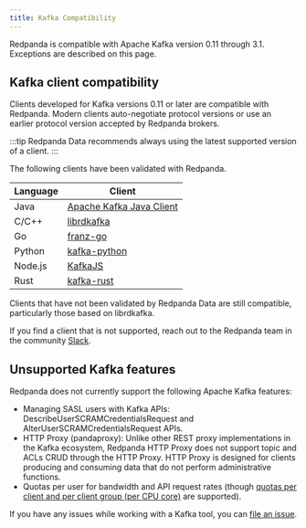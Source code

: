 ```yaml
---
title: Kafka Compatibility
---
```


<head>
    <meta name="title" content="Kafka Compatibility | Redpanda Docs"/>
    <meta name="description" content="Kafka clients, version 0.11 or later, are compatible with Redpanda. Validations and exceptions are listed in this compatibility guide."/>
    <link rel="canonical" href="https://docs.redpanda.com/docs/develop/kafka-clients/" />
</head>

Redpanda is compatible with Apache Kafka version 0.11 through 3.1. Exceptions are described on this page.

## Kafka client compatibility

Clients developed for Kafka versions 0.11 or later are compatible with Redpanda. Modern clients auto-negotiate protocol versions or use an earlier protocol version accepted by Redpanda brokers.

:::tip
Redpanda Data recommends always using the latest supported version of a client.
:::

The following clients have been validated with Redpanda.

| Language | Client |
| -------- | ------ |
| Java     | [Apache Kafka Java Client](https://github.com/apache/kafka) |
| C/C++    | [librdkafka](https://github.com/edenhill/librdkafka) |
| Go       | [franz-go](https://github.com/twmb/franz-go) |
| Python   | [kafka-python](https://pypi.org/project/kafka-python) |
| Node.js  | [KafkaJS](https://kafka.js.org) |
| Rust     | [kafka-rust](https://github.com/kafka-rust/kafka-rust) |

Clients that have not been validated by Redpanda Data are still compatible, particularly those based on librdkafka.

If you find a client that is not
supported, reach out to the Redpanda team in the community <a href="https://redpanda.com/slack">Slack</a>.

## Unsupported Kafka features

Redpanda does not currently support the following Apache Kafka features:

* Managing SASL users with Kafka APIs: DescribeUserSCRAMCredentialsRequest and AlterUserSCRAMCredentialsRequest APIs.
* HTTP Proxy (pandaproxy): Unlike other REST proxy implementations in the Kafka ecosystem, Redpanda HTTP Proxy does not support topic and ACLs CRUD through the HTTP Proxy. HTTP Proxy is designed for clients producing and consuming data that do not perform administrative functions.
* Quotas per user for bandwidth and API request rates (though [quotas per client and per client group (per CPU core)](../../manage/cluster-maintenance/manage-throughput#client-throughput-limits) are supported).

If you have any issues while working with a Kafka tool, you can [file an issue](https://github.com/redpanda-data/redpanda/issues/new).
